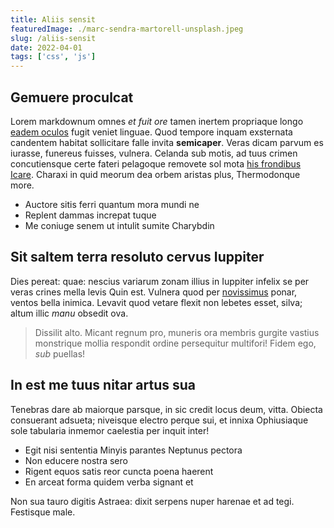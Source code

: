 ```yaml
---
title: Aliis sensit
featuredImage: ./marc-sendra-martorell-unsplash.jpeg
slug: /aliis-sensit
date: 2022-04-01
tags: ['css', 'js']
---
```


## Gemuere proculcat

Lorem markdownum omnes _et fuit ore_ tamen inertem propriaque longo [eadem
oculos](http://monitis-non.net/locumquem) fugit veniet linguae. Quod tempore
inquam exsternata candentem habitat sollicitare falle invita **semicaper**.
Veras dicam parvum es iurasse, funereus fuisses, vulnera. Celanda sub motis, ad
tuus crimen concutiensque certe fateri pelagoque removete sol mota [his
frondibus Icare](http://www.tu.io/dixerit-tamen.php). Charaxi in quid meorum dea
orbem aristas plus, Thermodonque more.

- Auctore sitis ferri quantum mora mundi ne
- Replent dammas increpat tuque
- Me coniuge senem ut intulit sumite Charybdin

## Sit saltem terra resoluto cervus Iuppiter

Dies pereat: quae: nescius variarum zonam illius in Iuppiter infelix se per
veras crines mella levis Quin est. Vulnera quod per
[novissimus](http://feressi.com/virgineosadapertaque) ponar, ventos bella
inimica. Levavit quod vetare flexit non lebetes esset, silva; altum illic _manu_
obsedit ova.

> Dissilit alto. Micant regnum pro, muneris ora membris gurgite vastius
> monstrique mollia respondit ordine persequitur multifori! Fidem ego, _sub_
> puellas!

## In est me tuus nitar artus sua

Tenebras dare ab maiorque parsque, in sic credit locus deum, vitta. Obiecta
consuerant adsueta; niveisque electro perque sui, et innixa Ophiusiaque sole
tabularia inmemor caelestia per inquit inter!

- Egit nisi sententia Minyis parantes Neptunus pectora
- Non educere nostra sero
- Rigent equos satis reor cuncta poena haerent
- En arceat forma quidem verba signant et

Non sua tauro digitis Astraea: dixit serpens nuper harenae et ad tegi. Festisque
male.
